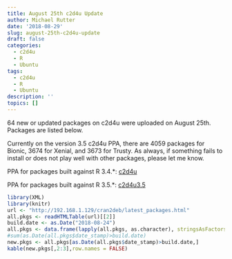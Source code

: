 ```yaml
---
title: August 25th c2d4u Update
author: Michael Rutter
date: '2018-08-29'
slug: august-25th-c2d4u-update
draft: false
categories:
  - c2d4u
  - R
  - Ubuntu
tags:
  - c2d4u
  - R
  - Ubuntu
description: ''
topics: []
---
```


64 new or updated packages on c2d4u were uploaded on August 25th.  Packages are listed below.

Currently on the version 3.5 c2d4u PPA, there are 4059 packages for Bionic, 3674 for Xenial, and 3673 for Trusty.  As always, if something fails to install or does not play well with other packages, please let me know.

PPA for packages built against R 3.4.*: [c2d4u](https://launchpad.net/~marutter/+archive/ubuntu/c2d4u)

PPA for packages built against R 3.5.*: [c2d4u3.5](https://launchpad.net/~marutter/+archive/ubuntu/c2d4u3.5)


```r
library(XML)
library(knitr)
url <- "http://192.168.1.129/cran2deb/latest_packages.html"
all.pkgs <- readHTMLTable(url)[[2]]
build.date <- as.Date("2018-08-24")
all.pkgs <- data.frame(lapply(all.pkgs, as.character), stringsAsFactors=FALSE)
#sum(as.Date(all.pkgs$date_stamp)>build.date)
new.pkgs <- all.pkgs[as.Date(all.pkgs$date_stamp)>build.date,]
kable(new.pkgs[,2:3],row.names = FALSE)
```